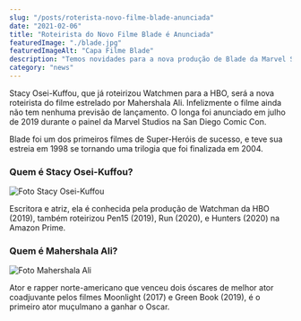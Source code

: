 ```yaml
---
slug: "/posts/roterista-novo-filme-blade-anunciada"
date: "2021-02-06"
title: "Roteirista do Novo Filme Blade é Anunciada"
featuredImage: "./blade.jpg"
featuredImageAlt: "Capa Filme Blade"
description: "Temos novidades para a nova produção de Blade da Marvel Studios"
category: "news"
---
```


Stacy Osei-Kuffou, que já roteirizou Watchmen para a HBO, será a nova roteirista do filme estrelado por Mahershala Ali.
Infelizmente o filme ainda não tem nenhuma previsão de lançamento.
O longa foi anunciado em julho de 2019 durante o painel da Marvel Studios na San Diego Comic Con.

Blade foi um dos primeiros filmes de Super-Heróis de sucesso, e teve sua estreia em 1998 se tornando uma trilogia que foi finalizada em 2004.

### Quem é Stacy Osei-Kuffou?

![Foto Stacy Osei-Kuffou](./Stacy-Osei-Kuffou.jpg)

Escritora e atriz, ela é conhecida pela produção de Watchman da HBO (2019), também roteirizou Pen15 (2019), Run (2020), e Hunters (2020) na Amazon Prime.

### Quem é Mahershala Ali?

![Foto Mahershala Ali](./Mahershala-Ali.jpg.png)

Ator e rapper norte-americano que venceu dois óscares de melhor ator coadjuvante pelos filmes Moonlight (2017) e Green Book (2019),
é o primeiro ator muçulmano a ganhar o Oscar.
